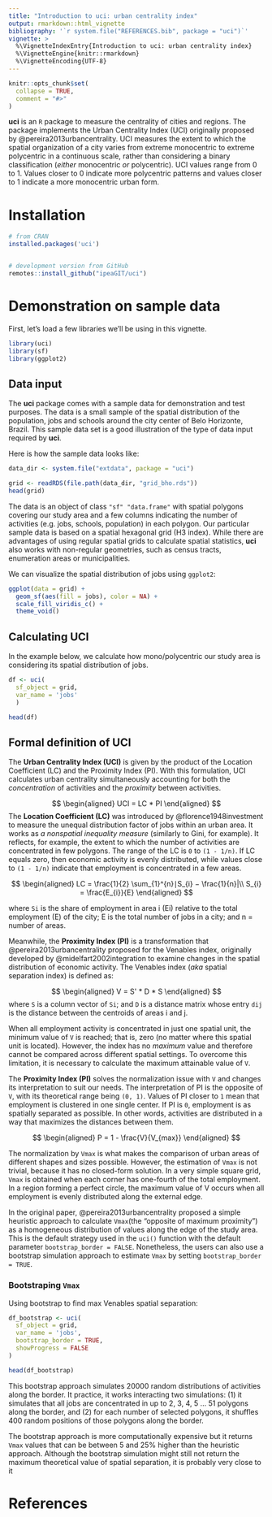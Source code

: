 ```yaml
---
title: "Introduction to uci: urban centrality index"
output: rmarkdown::html_vignette
bibliography: '`r system.file("REFERENCES.bib", package = "uci")`'
vignette: >
  %\VignetteIndexEntry{Introduction to uci: urban centrality index} 
  %\VignetteEngine{knitr::rmarkdown} 
  %\VignetteEncoding{UTF-8}
---
```


```r
knitr::opts_chunk$set(
  collapse = TRUE,
  comment = "#>"
)
```

**uci** is an `R` package to measure the centrality of cities and regions. The package implements the Urban Centrality Index (UCI) originally proposed by @pereira2013urbancentrality. UCI measures the extent to which the spatial organization of a city varies from extreme monocentric to extreme polycentric in a continuous scale, rather than considering a binary classification (*either* monocentric *or* polycentric). UCI values range from 0 to 1. Values closer to 0 indicate more polycentric patterns and values closer to 1 indicate a more monocentric urban form.


# Installation

```r
# from CRAN
installed.packages('uci')


# development version from GitHub
remotes::install_github("ipeaGIT/uci")

```


# Demonstration on sample data

First, let's load a few libraries we'll be using in this vignette.

```r
library(uci)
library(sf)
library(ggplot2)
```

## Data input

The **uci** package comes with a sample data for demonstration and test purposes. The data is a small sample of the spatial distribution of the population, jobs and schools around the city center of Belo Horizonte, Brazil. This sample data set is a good illustration of the type of data input required by **uci**.

Here is how the sample data looks like:

```r
data_dir <- system.file("extdata", package = "uci")

grid <- readRDS(file.path(data_dir, "grid_bho.rds"))
head(grid)
```
The data is an object of class `"sf" "data.frame"` with spatial polygons covering our study area and a few columns indicating the number of activities (e.g. jobs, schools, population) in each polygon. Our particular sample data is based on a spatial hexagonal grid (H3 index). While there are advantages of using regular spatial grids to calculate spatial statistics, **uci** also works with non-regular geometries, such as census tracts, enumeration areas or municipalities.

We can visualize the spatial distribution of jobs using `ggplot2`:

```r

ggplot(data = grid) +
  geom_sf(aes(fill = jobs), color = NA) +
  scale_fill_viridis_c() +
  theme_void()

```



## Calculating UCI

In the example below, we calculate how mono/polycentric our study area is considering its spatial distribution of jobs. 

```r
df <- uci(
  sf_object = grid,
  var_name = 'jobs'
  )

head(df)
```


## Formal definition of UCI

The **Urban Centrality Index (UCI)** is given by the product of the Location Coefficient (LC) and the Proximity Index (PI). With this formulation, UCI calculates urban centrality simultaneously accounting for both the *concentration* of activities and the *proximity* between activities.

$$
\begin{aligned}
UCI = LC  * PI
\end{aligned}
$$
The **Location Coefficient (LC)** was introduced by @florence1948investment to measure the unequal distribution factor of jobs within an urban area. It works as *a nonspatial inequality measure* (similarly to Gini, for example). It reflects, for example, the extent to which the number of activities are concentrated in few polygons. The range of the LC is `0` to `(1 - 1/n)`. If LC equals zero, then economic activity is evenly distributed, while values close to `(1 - 1/n)` indicate that employment is concentrated in a few areas.

$$
\begin{aligned}
LC = \frac{1}{2} \sum_{1}^{n}∣S_{i} − \frac{1}{n}​|\\  
S_{i} = \frac{E_{i}}{E}
\end{aligned}
$$

where `Si` is the share of employment in area i (Ei) relative to the total employment (E) of the city; E is the total number of jobs in a city; and n = number of areas.

Meanwhile, the **Proximity Index (PI)** is a transformation that @pereira2013urbancentrality proposed for the Venables index, originally developed by @midelfart2002integration to examine changes in the spatial distribution of economic activity. The Venables index (*aka* spatial separation index) is defined as:

$$
\begin{aligned}
V = S' * D * S  
\end{aligned}
$$
where `S` is a column vector of `Si`; and `D` is a distance matrix whose entry `dij` is the distance between the centroids of areas i and j.

When all employment activity is concentrated in just one spatial unit, the minimum value of `V` is reached; that is, zero (no matter where this spatial unit is located). However, the index has no *maximum* value and therefore cannot be compared across different spatial settings. To overcome this limitation, it is necessary to calculate the maximum attainable value of `V`.

The **Proximity Index (PI)** solves the normalization issue with `V` and changes its interpretation to suit our needs. The interpretation of PI is the opposite of `V`, with its theoretical range being `(0, 1)`. Values of PI closer to `1` mean that employment is clustered in one single center. If PI is `0`, employment is as spatially separated as possible. In other words, activities are distributed in a way that maximizes the distances between them.

$$
\begin{aligned}
P = 1 - \frac{V}{V_{max}}
\end{aligned}
$$

The normalization by `Vmax` is what makes the comparison of urban areas of different shapes and sizes possible. However, the estimation of `Vmax` is not trivial, because it has no closed-form solution. In a very simple square grid, `Vmax` is obtained when each corner has one-fourth of the total employment. In a region forming a perfect circle, the maximum value of V occurs when all employment is evenly distributed along the external edge.

In the original paper, @pereira2013urbancentrality proposed a simple heuristic approach to calculate `Vmax`(the "opposite of maximum proximity") as a homogeneous distribution of values along the edge of the study area. This is the default strategy used in the `uci()` function with the default parameter `bootstrap_border = FALSE`. Nonetheless, the users can also use a bootstrap simulation approach to estimate `Vmax` by setting `bootstrap_border = TRUE`.

### Bootstraping `Vmax`

Using bootstrap to find max Venables spatial separation:

```r
df_bootstrap <- uci(
  sf_object = grid,
  var_name = 'jobs',
  bootstrap_border = TRUE,
  showProgress = FALSE
)

head(df_bootstrap)
```

This bootstrap approach simulates 20000 random distributions of activities along the border. It practice, it works interacting two simulations: (1) it simulates that all jobs are concentrated in up to 2, 3, 4, 5 ... 51 polygons along the border, and (2) for each number of selected polygons, it shuffles 400 random positions of those polygons along the border.

The bootstrap approach is more computationally expensive but it returns `Vmax` values that can be between 5 and 25% higher than the heuristic approach. Although the bootstrap simulation might still not return the maximum theoretical value of spatial separation, it is probably very close to it


# References

